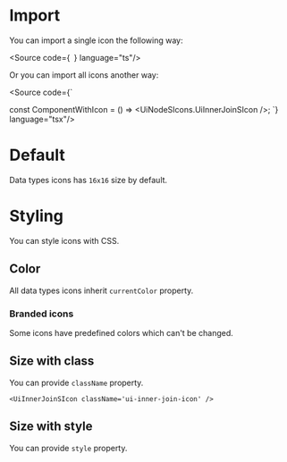 

<Meta title="Small/Docs" />

# Import

You can import a single icon the following way:

<Source code={`
`} language="ts"/>

Or you can import all icons another way:

<Source code={`

const ComponentWithIcon = () => <UiNodeSIcons.UiInnerJoinSIcon />;
`} language="tsx"/>

# Default

Data types icons has `16x16` size by default.

<Canvas layout="centered">
  <UiInnerJoinSIcon />
</Canvas>

# Styling

You can style icons with CSS.

## Color

All data types icons inherit `currentColor` property.

<Canvas layout="centered">
  <div style={{ color: 'blue' }}>
    <UiInnerJoinSIcon />
  </div>
</Canvas>

### Branded icons

Some icons have predefined colors which can't be changed.

<Canvas layout="centered">
  <div style={{ color: 'blue' }}>
    <UiPostgresSourceSIcon />
  </div>
</Canvas>

## Size with class

You can provide `className` property.

<Canvas layout="centered">
  <div>
    <style>
      {`
        .ui-inner-join-icon {
          width: 32px;
          height: 32px;
        }
      `}
    </style>

    <UiInnerJoinSIcon className='ui-inner-join-icon' />
  </div>
</Canvas>

## Size with style

You can provide `style` property.

<Canvas layout="centered">
  <UiInnerJoinSIcon style={{ width: '32px', height: '32px' }} />
</Canvas>
